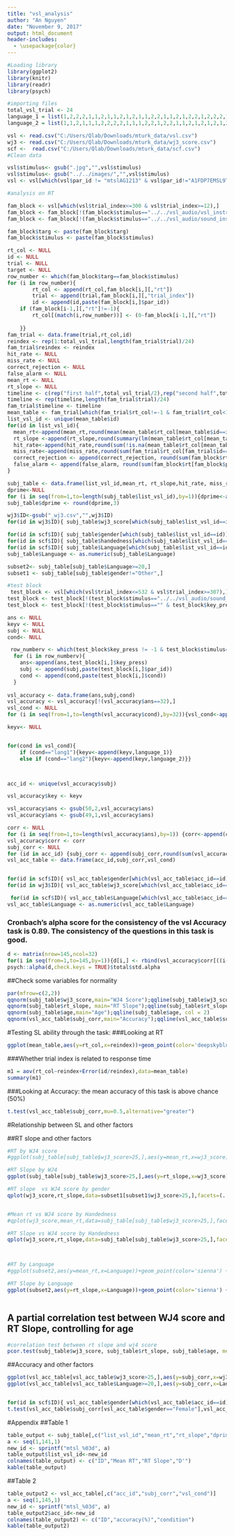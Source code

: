 ```yaml
---
title: "vsl_analysis"
author: "An Nguyen"
date: "November 9, 2017"
output: html_document
header-includes:
  - \usepackage{color}
---
```

\definecolor{coolblack}{rgb}{0.0, 0.18, 0.39}
\definecolor{violet}{rgb}{0.19, 0.55, 0.91}
```r
#Loading library
library(ggplot2)
library(knitr)
library(readr)
library(psych)
```


```r
#importing files
total_vsl_trial <- 24
language_1 = list(1,2,2,2,1,1,2,1,1,2,1,2,1,1,2,2,1,1,2,1,2,2,1,2,2,2,1,2,1,2,1,1)
language_2 = list(1,1,2,1,1,1,2,2,2,2,1,1,1,2,2,1,2,2,1,1,2,1,2,1,2,1,2,1,1,2,2,2)

vsl <- read.csv("C:/Users/Qlab/Downloads/mturk_data/vsl.csv")
wj3 <- read.csv("C:/Users/Qlab/Downloads/mturk_data/wj3_score.csv")
scf <-  read.csv("C:/Users/Qlab/Downloads/mturk_data/scf.csv")
#Clean data

vsl$stimulus<- gsub(".jpg","",vsl$stimulus)
vsl$stimulus<- gsub("../../images/","",vsl$stimulus)
vsl <- vsl[which(vsl$par_id != "mtslAG1213" & vsl$par_id!="A1FDP7EMSL9T9F" & vsl$par_id!="A3LMI7ZDFO8JHR" & vsl$par_id!="A3UVW94KB9UBAJ"),]

```


```r
#analysis on RT

fam_block <- vsl[which(vsl$trial_index<=300 & vsl$trial_index>=12),]
fam_block <- fam_block[!(fam_block$stimulus=="../../vsl_audio/vsl_instr_between.wav"),]
fam_block <- fam_block[!(fam_block$stimulus=="../../vsl_audio/sound_instruct/vsl_instr7.wav"),]

fam_block$targ <- paste(fam_block$targ)
fam_block$stimulus <- paste(fam_block$stimulus)

rt_col <- NULL
id <- NULL
trial <- NULL
target <- NULL
row_number <- which(fam_block$targ==fam_block$stimulus)
for (i in row_number){
        rt_col <- append(rt_col,fam_block[i,][,"rt"])
        trial <- append(trial,fam_block[i,][,"trial_index"])
        id <- append(id,paste(fam_block[i,]$par_id))
    if (fam_block[i-1,][,"rt"]!=-1){
        rt_col[(match(i,row_number))] <- (0-fam_block[i-1,][,"rt"])
        
    }}
fam_trial <- data.frame(trial,rt_col,id)
reindex <- rep(1:total_vsl_trial,length(fam_trial$trial)/24)
fam_trial$reindex <- reindex
hit_rate <- NULL
miss_rate <- NULL
correct_rejection <- NULL
false_alarm <- NULL
mean_rt <- NULL
rt_slope <- NULL
timeline <- c(rep("first half",total_vsl_trial/2),rep("second half",total_vsl_trial/2))
timeline <- rep(timeline,length(fam_trial$trial)/24)
fam_trial$timeline <- timeline
mean_table <- fam_trial[which(fam_trial$rt_col!=-1 & fam_trial$rt_col<1000 & fam_trial$rt_col>-1000), ] #only accept answers in range of -1000 < x < 1000
list_vsl_id <- unique(mean_table$id)
for(id in list_vsl_id){
  mean_rt<-append(mean_rt,round(mean(mean_table$rt_col[mean_table$id==id]),digits=3))
  rt_slope <-append(rt_slope,round(summary(lm(mean_table$rt_col[mean_table$id==id]~mean_table$reindex[mean_table$id==id]))$coefficient[2,1],digits=3))
  hit_rate<-append(hit_rate,round(sum(!is.na(mean_table$rt_col[mean_table$id==id]))/total_vsl_trial,digits =2))
  miss_rate<-append(miss_rate,round(sum(fam_trial$rt_col[fam_trial$id==id]==-1)/total_vsl_trial,digits=2))
  correct_rejection <- append(correct_rejection, round(sum(fam_block$rt[fam_block$par_id==id]==-1 & fam_block$targ[fam_block$par_id==id]!=fam_block$stimulus[fam_block$par_id==id])/264,digits=2)) #264 is the total number of stimuli in the familiarization block
  false_alarm <- append(false_alarm, round(sum(fam_block$rt[fam_block$par_id==id]!=-1 & fam_block$targ[fam_block$par_id==id]!=fam_block$stimulus[fam_block$par_id==id])/264,digits=2))
}

subj_table <- data.frame(list_vsl_id,mean_rt, rt_slope,hit_rate, miss_rate,correct_rejection,false_alarm)
dprime<-NULL
for (i in seq(from=1,to=length(subj_table$list_vsl_id),by=1)){dprime<-append(dprime,qnorm(subj_table[i,]$hit_rate-0.00000001)-qnorm(subj_table[i,]$false_alarm+0.000000001))} #minus 0.000000001 to avoid perfect hit rate
subj_table$dprime <- round(dprime,3)

wj3$ID<-gsub("_wj3.csv","",wj3$ID)
for(id in wj3$ID){ subj_table$wj3_score[which(subj_table$list_vsl_id==id)]<-wj3$total[wj3$ID==id]}

for(id in scf$ID){ subj_table$gender[which(subj_table$list_vsl_id==id)]<-paste(scf$Gender[scf$ID==id])}
for(id in scf$ID){ subj_table$handedness[which(subj_table$list_vsl_id==id)]<-paste(scf$Hand[scf$ID==id])}
for(id in scf$ID){ subj_table$Language[which(subj_table$list_vsl_id==id)]<-paste(scf$Language[scf$ID==id])}
subj_table$Language <- as.numeric(subj_table$Language)

subset2<- subj_table[subj_table$Language>=20,]
subset1 <- subj_table[subj_table$gender!="Other",]
```



```r

#test block
 test_block <- vsl[which(vsl$trial_index<=532 & vsl$trial_index>=307),]
test_block <- test_block[!(test_block$stimulus=="../../vsl_audio/sound_instruct/vsl_instr14.wav"),]
test_block <- test_block[!(test_block$stimulus=="" & test_block$key_press==-1),]

ans <- NULL
keyv <- NULL
subj <- NULL
cond<- NULL

 row_numberv <- which(test_block$key_press != -1 & test_block$stimulus=="")
  for (i in row_numberv){
    ans<-append(ans,test_block[i,]$key_press)
    subj <- append(subj,paste(test_block[i,]$par_id))
    cond <- append(cond,paste(test_block[i,]$cond))
  }
  
vsl_accuracy <- data.frame(ans,subj,cond)
vsl_accuracy <- vsl_accuracy[!(vsl_accuracy$ans==32),]
vsl_cond <- NULL
for (i in seq(from=1,to=length(vsl_accuracy$cond),by=32)){vsl_cond<-append(vsl_cond,as.character(vsl_accuracy[i,]$cond))}

keyv<- NULL


for(cond in vsl_cond){
    if (cond=="lang1"){keyv<-append(keyv,language_1)}
    else if (cond=="lang2"){keyv<-append(keyv,language_2)}}



acc_id <- unique(vsl_accuracy$subj)

vsl_accuracy$key <- keyv

vsl_accuracy$ans <- gsub(50,2,vsl_accuracy$ans)
vsl_accuracy$ans <- gsub(49,1,vsl_accuracy$ans)

corr <- NULL
for (i in seq(from=1,to=length(vsl_accuracy$ans),by=1)) {corr<-append(corr,as.numeric(vsl_accuracy[i,]$ans==vsl_accuracy[i,]$key))}
vsl_accuracy$corr <- corr
subj_corr <- NULL
for (id in acc_id) {subj_corr <- append(subj_corr,round(sum(vsl_accuracy$corr[vsl_accuracy$subj==id])/32,digits=3))}
vsl_acc_table <- data.frame(acc_id,subj_corr,vsl_cond)


for(id in scf$ID){ vsl_acc_table$gender[which(vsl_acc_table$acc_id==id)]<-paste(scf$Gender[scf$ID==id])}
for(id in wj3$ID){ vsl_acc_table$wj3_score[which(vsl_acc_table$acc_id==id)]<-wj3$total[wj3$ID==id]}

 for(id in scf$ID){ vsl_acc_table$Language[which(vsl_acc_table$acc_id==id)]<-paste(scf$Language[scf$ID==id])}
vsl_acc_table$Language <- as.numeric(vsl_acc_table$Language)

```


### Cronbach's alpha score for the consistency of the vsl Accuracy task is 0.89. The consistency of the questions in this task is good.
```r
d <- matrix(nrow=145,ncol=32)
for(i in seq(from=1,to=145,by=1)){d[i,] <- rbind(vsl_accuracy$corr[((i-1)*32+1):(i*32)])}
psych::alpha(d,check.keys = TRUE)$total$std.alpha
```


##Check some variables for normality
```r
par(mfrow=c(2,2))
qqnorm(subj_table$wj3_score,main="WJ4 Score");qqline(subj_table$wj3_score, col = 2)
qqnorm(subj_table$rt_slope, main="RT Slope");qqline(subj_table$rt_slope, col = 2)
qqnorm(subj_table$age,main="Age");qqline(subj_table$age, col = 2)
qqnorm(vsl_acc_table$subj_corr,main="Accuracy");qqline(vsl_acc_table$subj_corr, col = 2)
```


#Testing SL ability through the task:
###Looking at RT 

```r

ggplot(mean_table,aes(y=rt_col,x=reindex))+geom_point(color='deepskyblue3') + geom_smooth(method='lm') + labs(x="Trial Index", y="Response time (ms)",title="Resposne time by trial index in VSL")

```


###Whether trial index is related to response time
```r
m1 = aov(rt_col~reindex+Error(id/reindex),data=mean_table)
summary(m1)
```

###Looking at Accuracy: the mean accuracy of this task is above chance (50%)
```r
t.test(vsl_acc_table$subj_corr,mu=0.5,alternative="greater")
```

#Relationship between SL and other factors

##RT slope and other factors
```r
#RT by WJ4 score
#ggplot(subj_table[subj_table$wj3_score>25,],aes(y=mean_rt,x=wj3_score))+geom_point(color='sienna') + geom_smooth(method='lm',color="sienna1") + labs(x="WJ4 Score", y="Response time (ms)",title="Resposne time by WJ4 score in vsl") + ylim(c(100,700))

#RT Slope by WJ4
ggplot(subj_table[subj_table$wj3_score>25,],aes(y=rt_slope,x=wj3_score))+geom_point(color='sienna') + geom_smooth(method='lm',color="sienna1") + labs(x="WJ4 Score", y="Response time slope",title="Resposne time slope by WJ4 score in VSL")  + ylim(c(-15,15))

#RT slope  vs WJ4 score by gender
qplot(wj3_score,rt_slope,data=subset1[subset1$wj3_score>25,],facets=(. ~ gender),color= gender, main="vsl RT slope vs WJ4 scpre by gender", ylab="RT Slope", xlab="WJ4 score", ylim=c(-15,15)) + geom_smooth(method='lm') + scale_color_discrete(name="Gender")


#Mean rt vs WJ4 score by Handedness
#qplot(wj3_score,mean_rt,data=subj_table[subj_table$wj3_score>25,],facets=(. ~ handedness),color= handedness, main="vsl RT vs WJ4 score by Handedness", ylab="Response time", xlab="WJ4 score", ylim=c(100,600)) + geom_smooth(method='lm') + scale_color_discrete(name="Handedness")

#RT Slope vs WJ4 score by Handedness
qplot(wj3_score,rt_slope,data=subj_table[subj_table$wj3_score>25,],facets=(. ~ handedness),color= handedness, main="vsl RT slope vs WJ4 score by Handedness", ylab="Response time slope", xlab="WJ4 score", ylim=c(-15,15)) + geom_smooth(method='lm') + scale_color_discrete(name="Handedness")



#RT by Language
#ggplot(subset2,aes(y=mean_rt,x=Language))+geom_point(color='sienna') + geom_smooth(method='lm',color="sienna1") + labs(x="WJ4 Score", y="Response time (ms)",title="Resposne time by Language score in vsl") + ylim(c(100,700))

#RT Slope by Language
ggplot(subset2,aes(y=rt_slope,x=Language))+geom_point(color='sienna') + geom_smooth(method='lm',color="sienna1") + labs(x="WJ4 Score", y="Response time (ms)",title="RT slope by Language score in vsl") + ylim(c(-15,15))



```


## A partial correlation test between WJ4 score and RT Slope, controlling for age
```r

#correlation test between rt slope and wj4 score
pcor.test(subj_table$wj3_score, subj_table$rt_slope, subj_table$age, method="spearman")
```



##Accuracy and other factors
```r

ggplot(vsl_acc_table[vsl_acc_table$wj3_score>25,],aes(y=subj_corr,x=wj3_score))+geom_point(color='sienna') + geom_smooth(method='lm',color="sienna1") + labs(x="WJ4 Score", y="Accuracy",title="Accuracy by WJ4 score in vsl") 
ggplot(vsl_acc_table[vsl_acc_table$Language>=20,],aes(y=subj_corr,x=Language))+geom_point(color='sienna') + geom_smooth(method='lm',color="sienna1") + labs(x="Language", y="Accuracy",title="Accuracy by Language in vsl") 


for(id in scf$ID){ vsl_acc_table$gender[which(vsl_acc_table$acc_id==id)]<-paste(scf$Gender[scf$ID==id])}
t.test(vsl_acc_table$subj_corr[vsl_acc_table$gender=="Female"],vsl_acc_table$subj_corr[vsl_acc_table$gender=="Male"])


```


#Appendix
##Table 1
```r
table_output <- subj_table[,c("list_vsl_id","mean_rt","rt_slope","dprime")]
a <- seq(1,141,1)
new_id <- sprintf("mtsl_%03d", a)
table_output$list_vsl_id<-new_id
colnames(table_output) <- c("ID","Mean RT","RT Slope","D'")
kable(table_output)
```

##Table 2


```r
table_output2 <- vsl_acc_table[,c("acc_id","subj_corr","vsl_cond")]
a <- seq(1,145,1)
new_id <- sprintf("mtsl_%03d", a)
table_output2$acc_id<-new_id
colnames(table_output2) <- c("ID","accuracy(%)","condition")
kable(table_output2)
```

